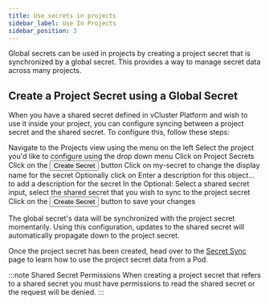 ```yaml
---
title: Use secrets in projects
sidebar_label: Use In Projects
sidebar_position: 3
---
```



Global secrets can be used in projects by creating a project secret that is synchronized by a global secret. This provides a way to manage secret data across many projects.

## Create a Project Secret using a Global Secret

When you have a shared secret defined in vCluster Platform and wish to use it inside your project, you can configure syncing between a project secret and the shared secret.
To configure this, follow these steps:

<Flow id="secret-create-project-secret-global">
  <Step>
    Navigate to the <NavStep>Projects</NavStep> view using the menu on the left
  </Step>
  <Step>
    Select the project you'd like to configure using the drop down menu
  </Step>
  <Step>
    Click on <NavStep>Project Secrets</NavStep>
  </Step>
  <Step>
    Click on the <Button>Create Secret</Button> button
  </Step>
  <Step>
    Click on <Label>my-secret</Label> to change the display name for the secret
  </Step>
  <Step>
    Optionally click on <Label>Enter a description for this object...</Label> to
    add a description for the secret
  </Step>
  <Step>
    In the <Label>Optional: Select a shared secret</Label> input, select the
    shared secret that you wish to sync to the project secret
  </Step>
  <Step>
    Click on the <Button>Create Secret</Button> button to save your changes
  </Step>
</Flow>

The global secret's data will be synchronized with the project secret momentarily. Using this configuration, updates to the shared secret will automatically propagate down to the project secret.

Once the project secret has been created, head over to the [Secret Sync](../secret-sync.mdx) page to learn how to use the project secret data from a Pod.

:::note Shared Secret Permissions
When creating a project secret that refers to a shared secret you must have permissions to read the shared secret or the request will be denied.
:::
